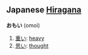 == Japanese [[Hiragana]] ==                             
'''おもい''' (omoi)

# [[重い]]: [[heavy]]
# [[思い]]: [[thought]]